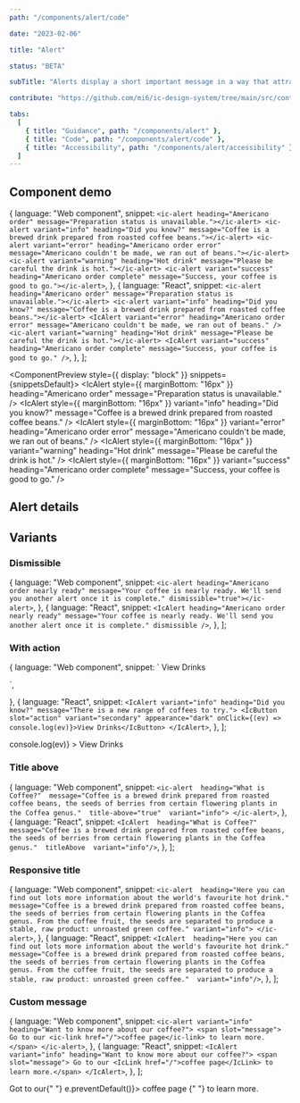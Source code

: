 ```yaml
---
path: "/components/alert/code"

date: "2023-02-06"

title: "Alert"

status: "BETA"

subTitle: "Alerts display a short important message in a way that attracts attention without interrupting the current task."

contribute: "https://github.com/mi6/ic-design-system/tree/main/src/content/structured/components/alert"

tabs:
  [
    { title: "Guidance", path: "/components/alert" },
    { title: "Code", path: "/components/alert/code" },
    { title: "Accessibility", path: "/components/alert/accessibility" },
  ]
---
```


## Component demo


  {
    language: "Web component",
    snippet: `<ic-alert heading="Americano order" message="Preparation status is unavailable."></ic-alert>
<ic-alert variant="info" heading="Did you know?" message="Coffee is a brewed drink prepared from roasted coffee beans."></ic-alert>
<ic-alert variant="error" heading="Americano order error" message="Americano couldn't be made, we ran out of beans."></ic-alert>
<ic-alert variant="warning" heading="Hot drink" message="Please be careful the drink is hot."></ic-alert>
<ic-alert variant="success" heading="Americano order complete" message="Success, your coffee is good to go."></ic-alert>`,
  },
  {
    language: "React",
    snippet: `<ic-alert heading="Americano order" message="Preparation status is unavailable."></ic-alert>
<ic-alert variant="info" heading="Did you know?" message="Coffee is a brewed drink prepared from roasted coffee beans."></ic-alert>
<IcAlert variant="error" heading="Americano order error" message="Americano couldn't be made, we ran out of beans." />
<ic-alert variant="warning" heading="Hot drink" message="Please be careful the drink is hot."></ic-alert>
<IcAlert variant="success" heading="Americano order complete" message="Success, your coffee is good to go." />`,
  },
];

<ComponentPreview style={{ display: "block" }} snippets={snippetsDefault}>
  <IcAlert
    style={{ marginBottom: "16px" }}
    heading="Americano order"
    message="Preparation status is unavailable."
  />
  <IcAlert
    style={{ marginBottom: "16px" }}
    variant="info"
    heading="Did you know?"
    message="Coffee is a brewed drink prepared from roasted coffee beans."
  />
  <IcAlert
    style={{ marginBottom: "16px" }}
    variant="error"
    heading="Americano order error"
    message="Americano couldn't be made, we ran out of beans."
  />
  <IcAlert
    style={{ marginBottom: "16px" }}
    variant="warning"
    heading="Hot drink"
    message="Please be careful the drink is hot."
  />
  <IcAlert
    style={{ marginBottom: "16px" }}
    variant="success"
    heading="Americano order complete"
    message="Success, your coffee is good to go."
  />
</ComponentPreview>

## Alert details

<ComponentDetails component="ic-alert" />

## Variants

### Dismissible

  {
    language: "Web component",
    snippet: `<ic-alert heading="Americano order nearly ready" message="Your coffee is nearly ready. We'll send you another alert once it is complete." dismissible="true"></ic-alert>`,
  },
  {
    language: "React",
    snippet: `<IcAlert heading="Americano order nearly ready" message="Your coffee is nearly ready. We'll send you another alert once it is complete." dismissible />`,
  },
];

<ComponentPreview snippets={snippetsDismissible}>
  <IcAlert
    heading="Americano order nearly ready"
    message="Your coffee is nearly ready. We'll send you another alert once it is complete."
    dismissible
  />
</ComponentPreview>

### With action

  {
    language: "Web component",
    snippet: `<ic-alert variant="info" heading="Did you know?" message="There is a new range of coffees to try.">
      <ic-button slot="action" variant="secondary" appearance="dark">View Drinks</ic-button>
</ic-alert>
<script>
  const btn = document.querySelector('ic-button');
  btn.addEventListener('click', (ev) => {
    console.log(ev)
  })
</script>`,
  },
  {
    language: "React",
    snippet: `<IcAlert variant="info" heading="Did you know?" message="There is a new range of coffees to try.">
    <IcButton slot="action" variant="secondary" appearance="dark" onClick={(ev) => console.log(ev)}>View Drinks</IcButton>
</IcAlert>`,
  },
];

<ComponentPreview snippets={snippetsWithAction}>
  <IcAlert
    variant="info"
    heading="Did you know?"
    message="There is a new range of coffees to try."
  >
    <IcButton
      slot="action"
      variant="secondary"
      appearance="dark"
      onClick={(ev) => console.log(ev)}
    >
      View Drinks
    </IcButton>
  </IcAlert>
</ComponentPreview>

### Title above

  {
    language: "Web component",
    snippet: `<ic-alert 
    heading="What is Coffee?" 
    message="Coffee is a brewed drink prepared from roasted coffee beans, the seeds of berries from certain flowering plants in the Coffea genus." 
    title-above="true" 
    variant="info">
  </ic-alert>`,
  },
  {
    language: "React",
    snippet: `<IcAlert 
    heading="What is Coffee?" 
    message="Coffee is a brewed drink prepared from roasted coffee beans, the seeds of berries from certain flowering plants in the Coffea genus." 
    titleAbove 
    variant="info"/>`,
  },
];

<ComponentPreview snippets={snippetsTitleAbove}>
  <IcAlert
    heading="What is Coffee?"
    message="Coffee is a brewed drink prepared from roasted coffee beans, the seeds of berries from certain flowering plants in the Coffea genus."
    titleAbove
    variant="info"
  />
</ComponentPreview>

### Responsive title

  {
    language: "Web component",
    snippet: `<ic-alert 
    heading="Here you can find out lots more information about the world's favourite hot drink." 
    message="Coffee is a brewed drink prepared from roasted coffee beans, the seeds of berries from certain flowering plants in the Coffea genus. From the coffee fruit, the seeds are separated to produce a stable, raw product: unroasted green coffee."
    variant="info">
    </ic-alert>`,
  },
  {
    language: "React",
    snippet: `<IcAlert 
    heading="Here you can find out lots more information about the world's favourite hot drink." 
    message="Coffee is a brewed drink prepared from roasted coffee beans, the seeds of berries from certain flowering plants in the Coffea genus. From the coffee fruit, the seeds are separated to produce a stable, raw product: unroasted green coffee." 
    variant="info"/>`,
  },
];

<ComponentPreview snippets={snippetsResponsiveTitle}>
  <IcAlert
    heading="Here you can find out lots more information about the world's favourite hot drink."
    message="Coffee is a brewed drink prepared from roasted coffee beans, the seeds of berries from certain flowering plants in the Coffea genus. From the coffee fruit, the seeds are separated to produce a stable, raw product: unroasted green coffee."
    variant="info"
  />
</ComponentPreview>

### Custom message

  {
    language: "Web component",
    snippet: `<ic-alert variant="info" heading="Want to know more about our coffee?">
  <span slot="message"> Go to our <ic-link href="/">coffee page</ic-link> to learn more.</span>
</ic-alert>`,
  },
  {
    language: "React",
    snippet: `<IcAlert variant="info" heading="Want to know more about our coffee?">
  <span slot="message"> Go to our <IcLink href="/">coffee page</IcLink> to learn more.</span>
</IcAlert>`,
  },
];

<ComponentPreview snippets={snippetsCustomMessage}>
  <IcAlert variant="info" heading="Want to know more about our coffee?">
    <span
      slot="message"
      style={{
        font: "var(--ic-font-body)",
        letterSpacing: "var(--ic-font-letter-spacing-0pt005)",
      }}
    >
      Got to our{" "}
      <IcLink href="#" onClick={(e) => e.preventDefault()}>
        coffee page
      </IcLink>{" "}
      to learn more.
    </span>
  </IcAlert>
</ComponentPreview>
